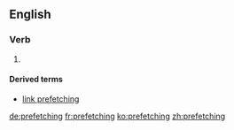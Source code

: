 ==English==

===Verb===
{{head|en}}

# {{present participle of|prefetch}}

====Derived terms====
* [[link prefetching]]

[[de:prefetching]]
[[fr:prefetching]]
[[ko:prefetching]]
[[zh:prefetching]]
